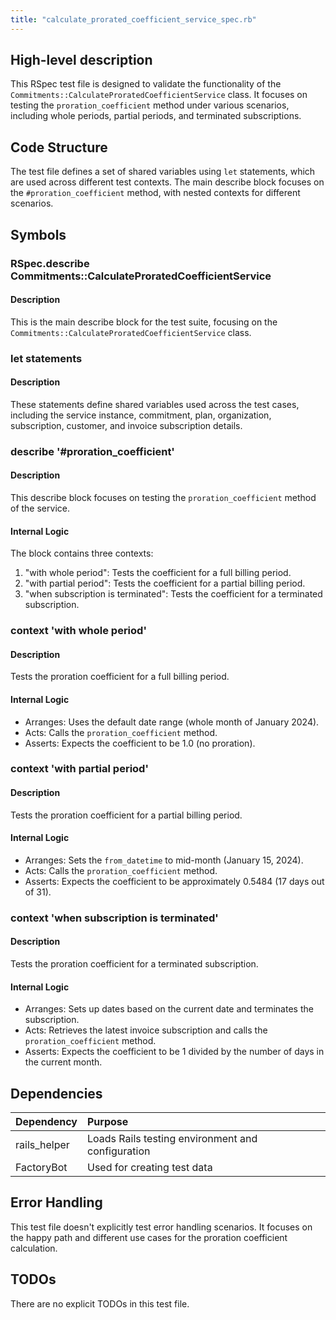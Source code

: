 ```yaml
---
title: "calculate_prorated_coefficient_service_spec.rb"
---
```


## High-level description
This RSpec test file is designed to validate the functionality of the `Commitments::CalculateProratedCoefficientService` class. It focuses on testing the `proration_coefficient` method under various scenarios, including whole periods, partial periods, and terminated subscriptions.

## Code Structure
The test file defines a set of shared variables using `let` statements, which are used across different test contexts. The main describe block focuses on the `#proration_coefficient` method, with nested contexts for different scenarios.

## Symbols

### RSpec.describe Commitments::CalculateProratedCoefficientService
#### Description
This is the main describe block for the test suite, focusing on the `Commitments::CalculateProratedCoefficientService` class.

### let statements
#### Description
These statements define shared variables used across the test cases, including the service instance, commitment, plan, organization, subscription, customer, and invoice subscription details.

### describe '#proration_coefficient'
#### Description
This describe block focuses on testing the `proration_coefficient` method of the service.

#### Internal Logic
The block contains three contexts:
1. "with whole period": Tests the coefficient for a full billing period.
2. "with partial period": Tests the coefficient for a partial billing period.
3. "when subscription is terminated": Tests the coefficient for a terminated subscription.

### context 'with whole period'
#### Description
Tests the proration coefficient for a full billing period.

#### Internal Logic
- Arranges: Uses the default date range (whole month of January 2024).
- Acts: Calls the `proration_coefficient` method.
- Asserts: Expects the coefficient to be 1.0 (no proration).

### context 'with partial period'
#### Description
Tests the proration coefficient for a partial billing period.

#### Internal Logic
- Arranges: Sets the `from_datetime` to mid-month (January 15, 2024).
- Acts: Calls the `proration_coefficient` method.
- Asserts: Expects the coefficient to be approximately 0.5484 (17 days out of 31).

### context 'when subscription is terminated'
#### Description
Tests the proration coefficient for a terminated subscription.

#### Internal Logic
- Arranges: Sets up dates based on the current date and terminates the subscription.
- Acts: Retrieves the latest invoice subscription and calls the `proration_coefficient` method.
- Asserts: Expects the coefficient to be 1 divided by the number of days in the current month.

## Dependencies
| Dependency | Purpose |
|:-----------|:--------|
| rails_helper | Loads Rails testing environment and configuration |
| FactoryBot | Used for creating test data |

## Error Handling
This test file doesn't explicitly test error handling scenarios. It focuses on the happy path and different use cases for the proration coefficient calculation.

## TODOs
There are no explicit TODOs in this test file.